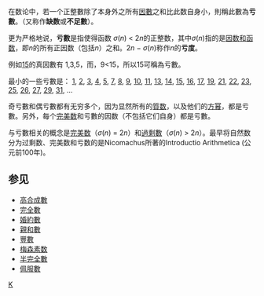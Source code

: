 
在数论中，若一个正整數除了本身外之所有[[因數|因數]]之和比此数自身小，則稱此數為'''亏數'''。（又称作'''缺数'''或'''不足數'''）。

更为严格地说，'''亏數'''是指使得函数 ''σ''(''n'') < 2''n''的正整数，其中''σ''(''n'')指的是[[因數函數|因数和函数]]，即''n''的所有正因数（包括''n''）之和。2''n'' − ''σ''(''n'')称作''n''的'''亏度'''。

例如[[15|15]]的真因數有 1,3,5，而{{計算結果|1+3+5}}，9<15，所以15可稱為亏數。

最小的一些亏數{{oeis|A005100}}是：
[[1|1]], [[2|2]], [[3|3]], [[4|4]], [[5|5]], [[7|7]], [[8|8]], [[9|9]], [[10|10]], [[11|11]], [[13|13]], [[14|14]], [[15|15]], [[16|16]], [[17|17]], [[19|19]], [[21|21]], [[22|22]], [[23|23]], [[25|25]], [[26|26]], [[27|27]], [[29|29]], [[31|31]], … 

奇亏數和偶亏數都有无穷多个，因为显然所有的[[質数|質数]]，以及他们的[[幂|方幂]]，都是亏數。另外，每个[[完美数|完美数]]和亏數的因数（不包括它们自身）都是亏數。

与亏數相关的概念是[[完美数|完美数]]（''σ''(''n'') = 2''n''）和[[過剩數|過剩數]]（''σ''(''n'') > 2''n''）。最早将自然数分为过剩数、完美数和亏数的是Nicomachus所著的Introductio Arithmetica (公元前100年)。

==参见==

*[[高合成數|高合成數]]
*[[完全數|完全數]]
*[[婚約數|婚約數]]
*[[親和數|親和數]]
*[[豐數|豐數]]
*[[梅森素数|梅森素数]]
*[[半完全數|半完全數]]
*[[佩服數|佩服數]]

{{Divisor classes navbox}}

[[Category:整数数列|K]]